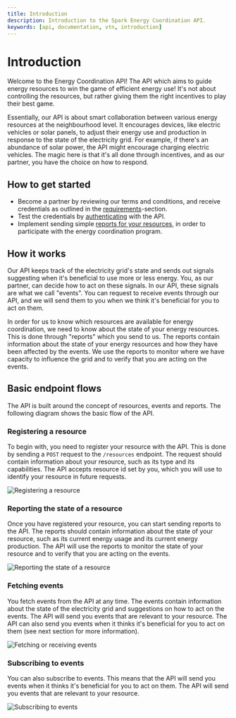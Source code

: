 ```yaml
---
title: Introduction
description: Introduction to the Spark Energy Coordination API.
keywords: [api, documentation, vtn, introduction]
---
```


# Introduction

Welcome to the Energy Coordination API! The API which aims to guide energy resources to win the game of efficient energy use! It's not about controlling the resources, but rather giving them the right incentives to play their best game.

Essentially, our API is about smart collaboration between various energy resources at the neighbourhood level. It encourages devices, like electric vehicles or solar panels, to adjust their energy use and production in response to the state of the electricity grid. For example, if there's an abundance of solar power, the API might encourage charging electric vehicles. The magic here is that it's all done through incentives, and as our partner, you have the choice on how to respond.

## How to get started

-   Become a partner by reviewing our terms and conditions, and receive credentials as outlined in the [requirements](/getting-started/Requirements)-section.
-   Test the credentials by [authenticating](/getting-started/Authentication) with the API.
-   Implement sending simple [reports for your resources](./Reports), in order to participate with the energy coordination program.

## How it works

Our API keeps track of the electricity grid's state and sends out signals suggesting when it's beneficial to use more or less energy. You, as our partner, can decide how to act on these signals. In our API, these signals are what we call "events". You can request to receive events through our API, and we will send them to you when we think it's beneficial for you to act on them.

In order for us to know which resources are available for energy coordination, we need to know about the state of your energy resources. This is done through "reports" which you send to us. The reports contain information about the state of your energy resources and how they have been affected by the events. We use the reports to monitor where we have capacity to influence the grid and to verify that you are acting on the events.

## Basic endpoint flows

The API is built around the concept of resources, events and reports. The following diagram shows the basic flow of the API.

### Registering a resource

To begin with, you need to register your resource with the API. This is done by sending a `POST` request to the `/resources` endpoint. The request should contain information about your resource, such as its type and its capabilities. The API accepts resource id set by you, which you will use to identify your resource in future requests.

![Registering a resource](/img/energy-coordination/resources-endpoint-flow-diagram.png)

### Reporting the state of a resource

Once you have registered your resource, you can start sending reports to the API. The reports should contain information about the state of your resource, such as its current energy usage and its current energy production. The API will use the reports to monitor the state of your resource and to verify that you are acting on the events.

![Reporting the state of a resource](/img/energy-coordination/reports-endpoint-flow-diagram.png)

### Fetching events

You fetch events from the API at any time. The events contain information about the state of the electricity grid and suggestions on how to act on the events. The API will send you events that are relevant to your resource. The API can also send you events when it thinks it's beneficial for you to act on them (see next section for more information).

![Fetching or receiving events](/img/energy-coordination/events-endpoint-flow-diagram.png)

### Subscribing to events

You can also subscribe to events. This means that the API will send you events when it thinks it's beneficial for you to act on them. The API will send you events that are relevant to your resource.

![Subscribing to events](/img/energy-coordination/subscriptions-endpoint-flow-diagram.png)
